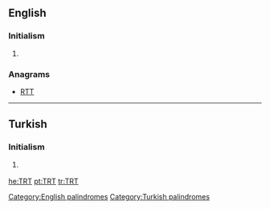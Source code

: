 ==English==

===Initialism===
{{rfc-header|Initialism}}
{{en-initialism}}

# {{context|transportation|lang=en}} {{initialism of|w:Transportation Research Thesaurus|Transportation Research Thesaurus|lang=en}}

===Anagrams===
* [[RTT#English|RTT]]

[[Category:English palindromes]]

----

==Turkish==

===Initialism===
{{rfc-header|Initialism}}
{{tr-initialism}}

# {{context|media|lang=tr}} {{initialism of|w:Türkiye Radyo Televizyon Kurumu|Türkiye Radyo Televizyon|lang=tr}} {{gloss|Turkish Radio and Television Corporation}}

[[Category:Turkish palindromes]]

[[he:TRT]]
[[pt:TRT]]
[[tr:TRT]]